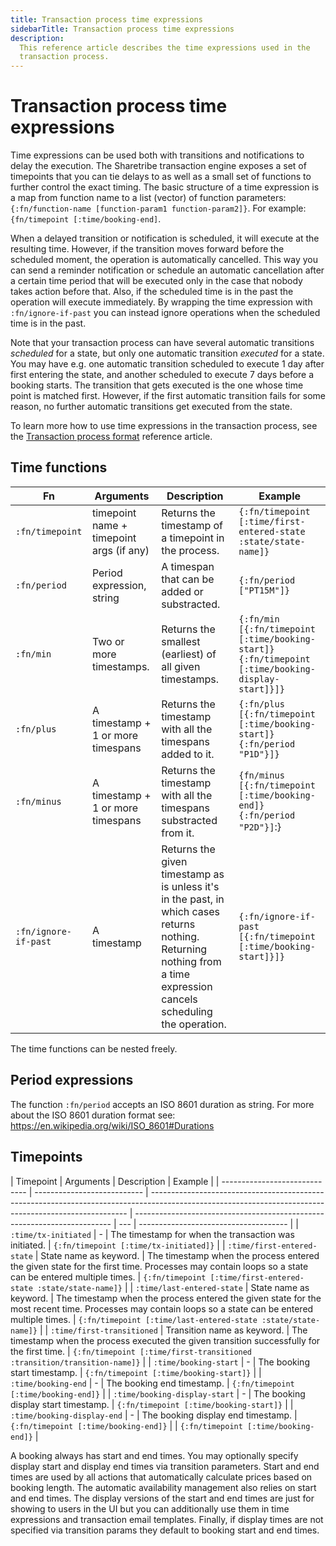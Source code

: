 ```yaml
---
title: Transaction process time expressions
sidebarTitle: Transaction process time expressions
description:
  This reference article describes the time expressions used in the
  transaction process.
---
```


# Transaction process time expressions

Time expressions can be used both with transitions and notifications to
delay the execution. The Sharetribe transaction engine exposes a set of
timepoints that you can tie delays to as well as a small set of
functions to further control the exact timing. The basic structure of a
time expression is a map from function name to a list (vector) of
function parameters:
`{:fn/function-name [function-param1 function-param2]}`. For example:
`{fn/timepoint [:time/booking-end]`.

When a delayed transition or notification is scheduled, it will execute
at the resulting time. However, if the transition moves forward before
the scheduled moment, the operation is automatically cancelled. This way
you can send a reminder notification or schedule an automatic
cancellation after a certain time period that will be executed only in
the case that nobody takes action before that. Also, if the scheduled
time is in the past the operation will execute immediately. By wrapping
the time expression with `:fn/ignore-if-past` you can instead ignore
operations when the scheduled time is in the past.

Note that your transaction process can have several automatic
transitions _scheduled_ for a state, but only one automatic transition
_executed_ for a state. You may have e.g. one automatic transition
scheduled to execute 1 day after first entering the state, and another
scheduled to execute 7 days before a booking starts. The transition that
gets executed is the one whose time point is matched first. However, if
the first automatic transition fails for some reason, no further
automatic transitions get executed from the state.

To learn more how to use time expressions in the transaction process,
see the
[Transaction process format](/references/transaction-process-format/)
reference article.

## Time functions

| Fn                   | Arguments                                | Description                                                                                                                                                           | Example                                                                                           |
| -------------------- | ---------------------------------------- | --------------------------------------------------------------------------------------------------------------------------------------------------------------------- | ------------------------------------------------------------------------------------------------- |
| `:fn/timepoint`      | timepoint name + timepoint args (if any) | Returns the timestamp of a timepoint in the process.                                                                                                                  | `{:fn/timepoint [:time/first-entered-state :state/state-name]}`                                   |
| `:fn/period`         | Period expression, string                | A timespan that can be added or substracted.                                                                                                                          | `{:fn/period ["PT15M"]}`                                                                          |
| `:fn/min`            | Two or more timestamps.                  | Returns the smallest (earliest) of all given timestamps.                                                                                                              | `{:fn/min [{:fn/timepoint [:time/booking-start]} {:fn/timepoint [:time/booking-display-start]}]}` |
| `:fn/plus`           | A timestamp + 1 or more timespans        | Returns the timestamp with all the timespans added to it.                                                                                                             | `{:fn/plus [{:fn/timepoint [:time/booking-start]} {:fn/period "P1D"}]}`                           |
| `:fn/minus`          | A timestamp + 1 or more timespans        | Returns the timestamp with all the timespans substracted from it.                                                                                                     | `{fn/minus [{:fn/timepoint [:time/booking-end]} {:fn/period "P2D"}]`:}                            |
| `:fn/ignore-if-past` | A timestamp                              | Returns the given timestamp as is unless it's in the past, in which cases returns nothing. Returning nothing from a time expression cancels scheduling the operation. | `{:fn/ignore-if-past [{:fn/timepoint [:time/booking-start]}]}`                                    |

The time functions can be nested freely.

## Period expressions

The function `:fn/period` accepts an ISO 8601 duration as string. For
more about the ISO 8601 duration format see:
https://en.wikipedia.org/wiki/ISO_8601#Durations

## Timepoints

| Timepoint                     | Arguments                   | Description                                                                                                                                            | Example                                                                  |
| ----------------------------- | --------------------------- | ------------------------------------------------------------------------------------------------------------------------------------------------------ | ------------------------------------------------------------------------ | --- | ------------------------------------- |
| `:time/tx-initiated`          | -                           | The timestamp for when the transaction was initiated.                                                                                                  | `{:fn/timepoint [:time/tx-initiated]}`                                   |
| `:time/first-entered-state`   | State name as keyword.      | The timestamp when the process entered the given state for the first time. Processes may contain loops so a state can be entered multiple times.       | `{:fn/timepoint [:time/first-entered-state :state/state-name]}`          |
| `:time/last-entered-state`    | State name as keyword.      | The timestamp when the process entered the given state for the most recent time. Processes may contain loops so a state can be entered multiple times. | `{:fn/timepoint [:time/last-entered-state :state/state-name]}`           |
| `:time/first-transitioned`    | Transition name as keyword. | The timestamp when the process executed the given transition successfully for the first time.                                                          | `{:fn/timepoint [:time/first-transitioned :transition/transition-name]}` |
| `:time/booking-start`         | -                           | The booking start timestamp.                                                                                                                           | `{:fn/timepoint [:time/booking-start]}`                                  |
| `:time/booking-end`           | -                           | The booking end timestamp.                                                                                                                             | `{:fn/timepoint [:time/booking-end]}`                                    |
| `:time/booking-display-start` | -                           | The booking display start timestamp.                                                                                                                   | `{:fn/timepoint [:time/booking-start]}`                                  |
| `:time/booking-display-end`   | -                           | The booking display end timestamp.                                                                                                                     | `{:fn/timepoint [:time/booking-end]}`                                    |     | `{:fn/timepoint [:time/booking-end]}` |

A booking always has start and end times. You may optionally specify
display start and display end times via transition parameters. Start and
end times are used by all actions that automatically calculate prices
based on booking length. The automatic availability management also
relies on start and end times. The display versions of the start and end
times are just for showing to users in the UI but you can additionally
use them in time expressions and transaction email templates. Finally,
if display times are not specified via transition params they default to
booking start and end times.
